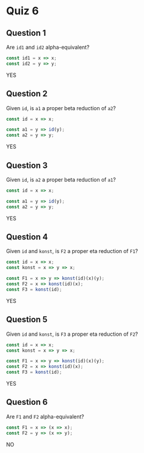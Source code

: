 # Quiz 6

## Question 1

Are `id1` and `id2` alpha-equivalent?

```javascript copy showLineNumbers filename="JavaScript"
const id1 = x => x;
const id2 = y => y;
```

YES

## Question 2

Given `id`, is `a1` a proper beta reduction of `a2`?

```javascript copy showLineNumbers filename="JavaScript"
const id = x => x;

const a1 = y => id(y);
const a2 = y => y;
```

YES

## Question 3

Given `id`, is `a2` a proper beta reduction of `a1`?

```javascript copy showLineNumbers filename="JavaScript"
const id = x => x;

const a1 = y => id(y);
const a2 = y => y;
```

YES

## Question 4

Given `id` and `konst`, is `F2` a proper eta reduction of `F1`?

```javascript copy showLineNumbers filename="JavaScript"
const id = x => x;
const konst = x => y => x;

const F1 = x => y => konst(id)(x)(y);
const F2 = x => konst(id)(x);
const F3 = konst(id);
```

YES

## Question 5

Given `id` and `konst`, is `F3` a proper eta reduction of `F2`?

```javascript copy showLineNumbers filename="JavaScript"
const id = x => x;
const konst = x => y => x;

const F1 = x => y => konst(id)(x)(y);
const F2 = x => konst(id)(x);
const F3 = konst(id);
```

YES

## Question 6

Are `F1` and `F2` alpha-equivalent?

```javascript copy showLineNumbers filename="JavaScript"
const F1 = x => (x => x);
const F2 = y => (x => y);
```

NO
